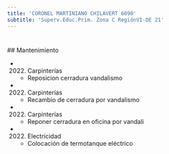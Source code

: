 ```yaml
---
title: 'CORONEL MARTINIANO CHILAVERT 6090'
subtitle: 'Superv.Educ.Prim. Zona C RegiónVI-DE 21'
---
```


#


 ## Mantenimiento

*  (2022) Carpinterías 
    + Reposicion cerradura vandalismo

*  (2022) Carpinterías 
    + Recambio de cerradura por vandalismo

*  (2022) Carpinterías 
    + Reponer cerradura en oficina por vandali

*  (2022) Electricidad 
    + Colocación de termotanque eléctrico



